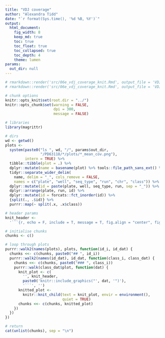 ```yaml
---
title: "VDJ coverage"
author: "Alexandra Tidd"
date: "`r format(Sys.time(), '%d %B, %Y')`"
output:
  html_document:
    fig_width: 8
    keep_md: true
    toc: true
    toc_float: true
    toc_collapsed: true
    toc_depth: 4
    theme: lumen
params:
  out_dir: null
---
```



```r
# rmarkdown::render('src/06e_vdj_coverage_knit.Rmd', output_file = 'VDJ_coverage.html', output_dir = 'out/vdj_coverage/all_cells/', params = list(out_dir = 'out/vdj_coverage/all_cells/'))
# rmarkdown::render('src/06e_vdj_coverage_knit.Rmd', output_file = 'VDJ_coverage.html', output_dir = 'out/vdj_coverage/filter_cells/', params = list(out_dir = 'out/vdj_coverage/filter_cells/'))

# chunk options
knitr::opts_knit$set(root.dir = "../")
knitr::opts_chunk$set(warning = FALSE,
                      dpi = 300,
                      message = FALSE)

# libraries
library(magrittr)
```

```r
# dirs
wd <- getwd()
plots <-
  system(paste0("ls ", wd, "/", params$out_dir,
                "/PD63118/*/plots/*_mean_cov.png"),
         intern = TRUE) %>%
  tibble::tibble(plot = .) %>%
  dplyr::mutate(name = basename(plot) %>% tools::file_path_sans_ext() %>% gsub("_mean_cov$", "", .)) %>%
  tidyr::separate_wider_delim(
    name, delim = "_", cols_remove = FALSE,
    names = c("plate", "well", "seq_type", "run", "chr", "class")) %>%
  dplyr::mutate(id = paste(plate, well, seq_type, run, sep = "_")) %>%
  dplyr::arrange(plate, run, id) %>%
  dplyr::mutate(id = forcats::fct_inorder(id)) %>%
  {split(., .$id)} %>%
  purrr::map(~ split(.x, .x$class))

# header params
knit_header <-
  '```{r, echo = F, include = T, message = T, fig.align = "center", fig.pos = "H", out.width = "1200px"}'

# initialise chunks
chunks <- c()

# loop through plots
purrr::walk2(names(plots), plots, function(id_i, id_dat) {
  chunks <<- c(chunks, paste0("## ", id_i))
  purrr::walk2(names(id_dat), id_dat, function(class_i, class_dat) {
    chunks <<- c(chunks, paste0("### ", class_i))
    purrr::walk(class_dat$plot, function(dat) {
      knit_plot <- c(
        '', knit_header,
        paste0('knitr::include_graphics("', dat, '")'),
        '```', '')
      knitted_plot <-
        knitr::knit_child(text = knit_plot, envir = environment(),
                          quiet = TRUE)
      chunks <<- c(chunks, knitted_plot)
    })
  })
})

# return
cat(unlist(chunks), sep = "\n")
```